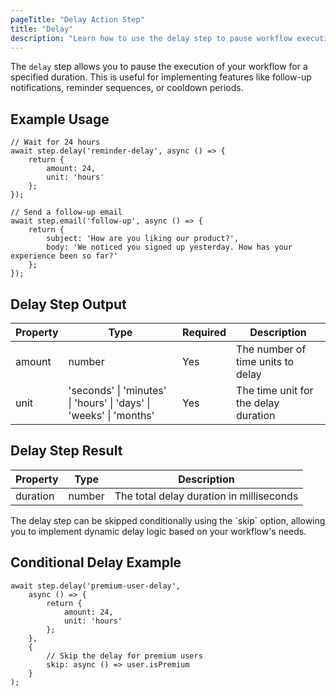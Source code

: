 ```yaml
---
pageTitle: "Delay Action Step"
title: "Delay"
description: "Learn how to use the delay step to pause workflow execution for a specified duration"
---
```




The `delay` step allows you to pause the execution of your workflow for a specified duration. This is useful for implementing features like follow-up notifications, reminder sequences, or cooldown periods.

## Example Usage

```tsx
// Wait for 24 hours
await step.delay('reminder-delay', async () => {
    return {
        amount: 24,
        unit: 'hours'
    };
});

// Send a follow-up email
await step.email('follow-up', async () => {
    return {
        subject: 'How are you liking our product?',
        body: 'We noticed you signed up yesterday. How has your experience been so far?'
    };
});
```

## Delay Step Output

| Property | Type | Required | Description |
| -------- | ---- | -------- | ----------- |
| amount | number | Yes | The number of time units to delay |
| unit | 'seconds' \| 'minutes' \| 'hours' \| 'days' \| 'weeks' \| 'months' | Yes | The time unit for the delay duration |

## Delay Step Result

| Property | Type | Description |
| -------- | ---- | ----------- |
| duration | number | The total delay duration in milliseconds |

<Callout type="info">
The delay step can be skipped conditionally using the `skip` option, allowing you to implement dynamic delay logic based on your workflow's needs.
</Callout>

## Conditional Delay Example

```tsx
await step.delay('premium-user-delay', 
    async () => {
        return {
            amount: 24,
            unit: 'hours'
        };
    },
    {
        // Skip the delay for premium users
        skip: async () => user.isPremium
    }
);